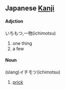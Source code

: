 == Japanese [[Kanji]] ==

==== '''Adjction''' ====

いちもつ,一物(ichimotsu)
#one thing
#a few

==== '''Noun''' ====

(slang)イチモツ(ichimotsu)
#[[prick]]